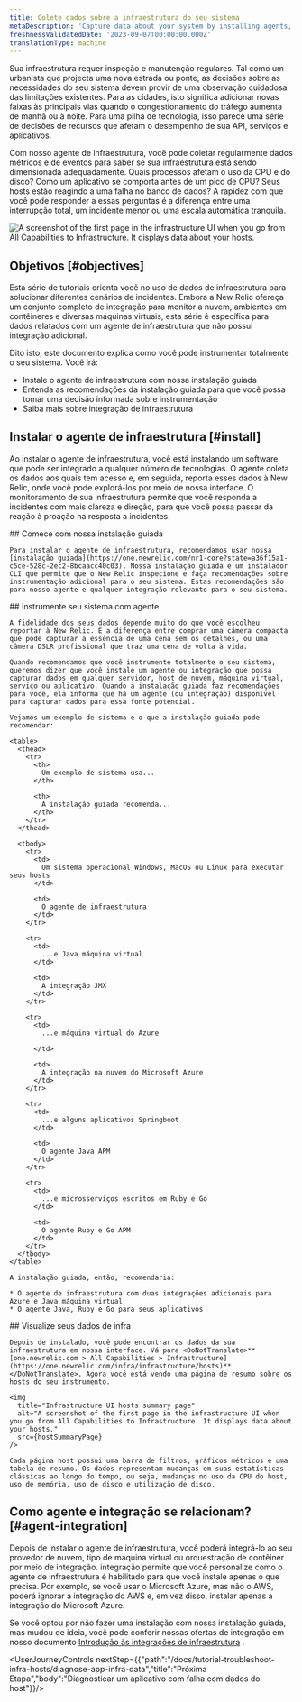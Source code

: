 ```yaml
---
title: Colete dados sobre a infraestrutura do seu sistema
metaDescription: 'Capture data about your system by installing agents, then view that data in New Relic.'
freshnessValidatedDate: '2023-09-07T00:00:00.000Z'
translationType: machine
---
```




Sua infraestrutura requer inspeção e manutenção regulares. Tal como um urbanista que projecta uma nova estrada ou ponte, as decisões sobre as necessidades do seu sistema devem provir de uma observação cuidadosa das limitações existentes. Para as cidades, isto significa adicionar novas faixas às principais vias quando o congestionamento do tráfego aumenta de manhã ou à noite. Para uma pilha de tecnologia, isso parece uma série de decisões de recursos que afetam o desempenho de sua API, serviços e aplicativos.

Com nosso agente de infraestrutura, você pode coletar regularmente dados métricos e de eventos para saber se sua infraestrutura está sendo dimensionada adequadamente. Quais processos afetam o uso da CPU e do disco? Como um aplicativo se comporta antes de um pico de CPU? Seus hosts estão reagindo a uma falha no banco de dados? A rapidez com que você pode responder a essas perguntas é a diferença entre uma interrupção total, um incidente menor ou uma escala automática tranquila.

<img
  title="Infrastructure UI hosts summary page"
  alt="A screenshot of the first page in the infrastructure UI when you go from All Capabilities to Infrastructure. It displays data about your hosts."
  src={introPage}
/>

## Objetivos [#objectives]

Esta série de tutoriais orienta você no uso de dados de infraestrutura para solucionar diferentes cenários de incidentes. Embora a New Relic ofereça um conjunto completo de integração para monitor a nuvem, ambientes em contêineres e diversas máquinas virtuais, esta série é específica para dados relatados com um agente de infraestrutura que não possui integração adicional.

Dito isto, este documento explica como você pode instrumentar totalmente o seu sistema. Você irá:

* Instale o agente de infraestrutura com nossa instalação guiada
* Entenda as recomendações da instalação guiada para que você possa tomar uma decisão informada sobre instrumentação
* Saiba mais sobre integração de infraestrutura

## Instalar o agente de infraestrutura [#install]

Ao instalar o agente de infraestrutura, você está instalando um software que pode ser integrado a qualquer número de tecnologias. O agente coleta os dados aos quais tem acesso e, em seguida, reporta esses dados à New Relic, onde você pode explorá-los por meio de nossa interface. O monitoramento de sua infraestrutura permite que você responda a incidentes com mais clareza e direção, para que você possa passar da reação à proação na resposta a incidentes.

<Steps>
  <Step>
    ## Comece com nossa instalação guiada

    Para instalar o agente de infraestrutura, recomendamos usar nossa [instalação guiada](https://one.newrelic.com/nr1-core?state=a36f15a1-c5ce-528c-2ec2-8bcaacc40c03). Nossa instalação guiada é um instalador CLI que permite que o New Relic inspecione e faça recomendações sobre instrumentação adicional para o seu sistema. Estas recomendações são para nosso agente e qualquer integração relevante para o seu sistema.
  </Step>

  <Step>
    ## Instrumente seu sistema com agente

    A fidelidade dos seus dados depende muito do que você escolheu reportar à New Relic. É a diferença entre comprar uma câmera compacta que pode capturar a essência de uma cena sem os detalhes, ou uma câmera DSLR profissional que traz uma cena de volta à vida.

    Quando recomendamos que você instrumente totalmente o seu sistema, queremos dizer que você instale um agente ou integração que possa capturar dados em qualquer servidor, host de nuvem, máquina virtual, serviço ou aplicativo. Quando a instalação guiada faz recomendações para você, ela informa que há um agente (ou integração) disponível para capturar dados para essa fonte potencial.

    Vejamos um exemplo de sistema e o que a instalação guiada pode recomendar:

    <table>
      <thead>
        <tr>
          <th>
            Um exemplo de sistema usa...
          </th>

          <th>
            A instalação guiada recomenda...
          </th>
        </tr>
      </thead>

      <tbody>
        <tr>
          <td>
            Um sistema operacional Windows, MacOS ou Linux para executar seus hosts
          </td>

          <td>
            O agente de infraestrutura
          </td>
        </tr>

        <tr>
          <td>
            ...e Java máquina virtual
          </td>

          <td>
            A integração JMX
          </td>
        </tr>

        <tr>
          <td>
            ...e máquina virtual do Azure  

          </td>

          <td>
            A integração na nuvem do Microsoft Azure
          </td>
        </tr>

        <tr>
          <td>
            ...e alguns aplicativos Springboot
          </td>

          <td>
            O agente Java APM
          </td>
        </tr>

        <tr>
          <td>
            ...e microsserviços escritos em Ruby e Go
          </td>

          <td>
            O agente Ruby e Go APM
          </td>
        </tr>
      </tbody>
    </table>

    A instalação guiada, então, recomendaria:

    * O agente de infraestrutura com duas integrações adicionais para Azure e Java máquina virtual
    * O agente Java, Ruby e Go para seus aplicativos
  </Step>

  <Step>
    ## Visualize seus dados de infra

    Depois de instalado, você pode encontrar os dados da sua infraestrutura em nossa interface. Vá para <DoNotTranslate>**[one.newrelic.com > All Capabilities > Infrastructure](https://one.newrelic.com/infra/infrastructure/hosts)**</DoNotTranslate>. Agora você está vendo uma página de resumo sobre os hosts do seu instrumento.

    <img
      title="Infrastructure UI hosts summary page"
      alt="A screenshot of the first page in the infrastructure UI when you go from All Capabilities to Infrastructure. It displays data about your hosts."
      src={hostSummaryPage}
    />

    Cada página host possui uma barra de filtros, gráficos métricos e uma tabela de resumo. Os dados representam mudanças em suas estatísticas clássicas ao longo do tempo, ou seja, mudanças no uso da CPU do host, uso de memória, uso de disco e utilização de disco.
  </Step>
</Steps>

## Como agente e integração se relacionam? [#agent-integration]

Depois de instalar o agente de infraestrutura, você poderá integrá-lo ao seu provedor de nuvem, tipo de máquina virtual ou orquestração de contêiner por meio de integração. integração permite que você personalize como o agente de infraestrutura é habilitado para que você instale apenas o que precisa. Por exemplo, se você usar o Microsoft Azure, mas não o AWS, poderá ignorar a integração do AWS e, em vez disso, instalar apenas a integração do Microsoft Azure.

Se você optou por não fazer uma instalação com nossa instalação guiada, mas mudou de ideia, você pode conferir nossas ofertas de integração em nosso documento [Introdução às integrações de infraestrutura](/docs/infrastructure/infrastructure-integrations/get-started/introduction-infrastructure-integrations) .

<UserJourneyControls nextStep={{"path":"/docs/tutorial-troubleshoot-infra-hosts/diagnose-app-infra-data","title":"Próxima Etapa","body":"Diagnosticar um aplicativo com falha com dados do host"}}/>